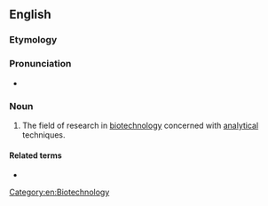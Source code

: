 ==English==

===Etymology===
{{prefix|bio|analytics|lang=en}}

===Pronunciation===
* {{IPA|baɪoʊˌænəˈlɪtɪks|lang=en}}

===Noun===
{{en-noun|-}}

# The field of research in [[biotechnology]] concerned with [[analytical]] techniques.

====Related terms====
* {{l|en|bioanalytic}}

[[Category:en:Biotechnology]]